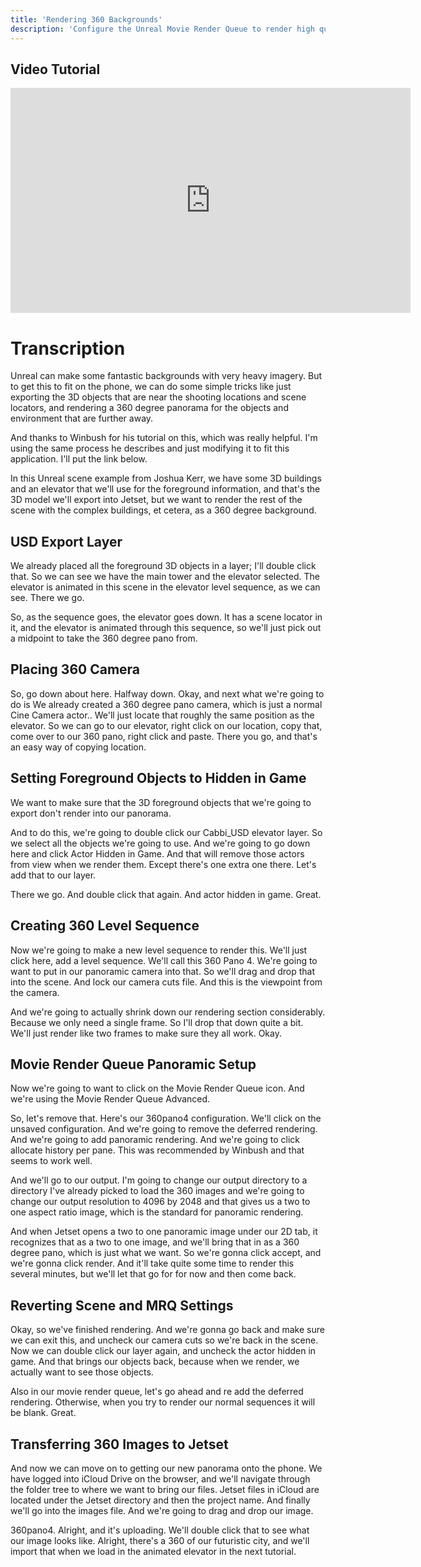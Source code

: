 ```yaml
---
title: 'Rendering 360 Backgrounds'
description: 'Configure the Unreal Movie Render Queue to render high quality 360 panoramic images for background use in Jetset.'
---
```


## Video Tutorial

<iframe src="https://share.descript.com/embed/gllpr1JpvLJ" width="640" height="360" frameborder="0" allowfullscreen></iframe>

# Transcription

​Unreal can make some fantastic backgrounds with very heavy imagery. But to get this to fit on the phone, we can do some simple tricks like just exporting the 3D objects that are near the shooting locations and scene locators, and rendering a 360 degree panorama for the objects and environment that are further away.

And thanks to Winbush for his tutorial on this, which was really helpful. I'm using the same process he describes and just modifying it to fit this application. I'll put the link below.

In this Unreal scene example from Joshua Kerr, we have some 3D buildings and an elevator that we'll use for the foreground information, and that's the 3D model we'll export into Jetset, but we want to render the rest of the scene with the complex buildings, et cetera, as a 360 degree background. 


## USD Export Layer

We already placed all the foreground 3D objects in a layer; I'll double click that. So we can see we have the main tower and the elevator selected. The elevator is animated in this scene in the elevator level sequence, as we can see. There we go.

So, as the sequence goes, the elevator goes down. It has a scene locator in it, and the elevator is animated through this sequence, so we'll just pick out a midpoint to take the 360 degree pano from. 


## Placing 360 Camera

So, go down about here. Halfway down. Okay, and next what we're going to do is We already created a 360 degree pano camera, which is just a normal Cine Camera actor.. We'll just locate that roughly the same position as the elevator. So we can go to our elevator, right click on our location, copy that, come over to our 360 pano, right click and paste. There you go, and that's an easy way of copying location.


## Setting Foreground Objects to Hidden in Game

We want to make sure that the 3D foreground objects that we're going to export don't render into our panorama.

And to do this, we're going to double click our Cabbi\_USD elevator layer. So we select all the objects we're going to use. And we're going to go down here and click Actor Hidden in Game. And that will remove those actors from view when we render them. Except there's one extra one there. Let's add that to our layer.

There we go. And double click that again. And actor hidden in game. Great. 


## Creating 360 Level Sequence 

Now we're going to make a new level sequence to render this. We'll just click here, add a level sequence. We'll call this 360 Pano 4. We're going to want to put in our panoramic camera into that. So we'll drag and drop that into the scene. And lock our camera cuts file. And this is the viewpoint from the camera.

And we're going to actually shrink down our rendering section considerably. Because we only need a single frame. So I'll drop that down quite a bit. We'll just render like two frames to make sure they all work. Okay. 


## Movie Render Queue Panoramic Setup 

Now we're going to want to click on the Movie Render Queue icon. And we're using the Movie Render Queue Advanced.

So, let's remove that. Here's our 360pano4 configuration. We'll click on the unsaved configuration. And we're going to remove the deferred rendering. And we're going to add panoramic rendering. And we're going to click allocate history per pane. This was recommended by Winbush and that seems to work well.

And we'll go to our output. I'm going to change our output directory to a directory I've already picked to load the 360 images and we're going to change our output resolution to 4096 by 2048 and that gives us a two to one aspect ratio image, which is the standard for panoramic rendering. 

And when Jetset opens a two to one panoramic image under our 2D tab, it recognizes that as a two to one image, and we'll bring that in as a 360 degree pano, which is just what we want. So we're gonna click accept, and we're gonna click render. And it'll take quite some time to render this several minutes, but we'll let that go for for now and then come back.


## Reverting Scene and MRQ Settings

Okay, so we've finished rendering. And we're gonna go back and make sure we can exit this, and uncheck our camera cuts so we're back in the scene. Now we can double click our layer again, and uncheck the actor hidden in game. And that brings our objects back, because when we render, we actually want to see those objects.

Also in our movie render queue, let's go ahead and re add the deferred rendering. Otherwise, when you try to render our normal sequences it will be blank. Great.


## Transferring 360 Images to Jetset 

And now we can move on to getting our new panorama onto the phone. We have logged into iCloud Drive on the browser, and we'll navigate through the folder tree to where we want to bring our files. Jetset files in iCloud are located under the Jetset directory and then the project name. And finally we'll go into the images file. And we're going to drag and drop our image.

360pano4. Alright, and it's uploading. We'll double click that to see what our image looks like. Alright, there's a 360 of our futuristic city, and we'll import that when we load in the animated elevator in the next tutorial.

